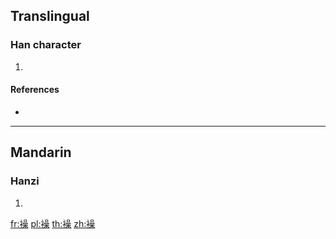 {{character info/new}}
==Translingual==

===Han character===
{{Han char|rn=145|rad=衣|as=13|sn=19|four=36294|canj=LRRD}}

# {{defn|Han|sort=衣13}}

====References====
* {{Han ref|kx=1125.220|dkj=34634|hdz=53118.010|uh=8959|ud=35161|bh=F2F1|bd=62193}}

----

==Mandarin==

===Hanzi===
{{cmn-hanzi|pin=[[cào]] ([[cao4]])|wg=ts'ao<sup>4</sup>}}

# {{defn|lang=cmn|sort=衣13}}

[[fr:襙]]
[[pl:襙]]
[[th:襙]]
[[zh:襙]]